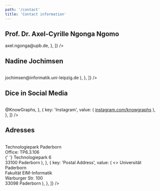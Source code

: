 ```yaml
---
path: '/contact'
title: 'Contact information'
---
```


## <Link className="header-link" to="https://dice-research.org/team/profiles/ngonga/">Prof. Dr. Axel-Cyrille Ngonga Ngomo</Link>

<Table
  data={[
    { key: 'Role', value: 'Project coordinator' },
    { key: 'Phone', value: '+49 5251 60-3342' },
    { key: 'Fax', value: '+49 5251 60-3436' },
    {
      key: 'Email',
      value: <a href="mailto:axel.ngonga@upb.de">axel.ngonga@upb.de</a>,
    },
  ]}
/>

## <Link className="header-link" to="/NadineJochimsen">Nadine Jochimsen</Link>

<Table
  data={[
    { key: 'Position', value: 'TODO: fixme' },
    { key: 'Phone', value: '+49-341-9732367' },
    {
      key: 'Email',
      value: (
        <a href="mailto:jochimsen@informatik.uni-leipzig.de">
          jochimsen@informatik.uni-leipzig.de
        </a>
      ),
    },
  ]}
/>

## Dice in Social Media

<Table
  data={[
    {
      key: 'Twitter',
      value: <a href="https://twitter.com/knowgraphs">@KnowGraphs</a>,
    },
    {
      key: 'Instagram',
      value: (
        <a href="https://instagram.com/knowgraphs">instagram.com/knowgraphs</a>
      ),
    },
  ]}
/>

## Adresses

<Table
  data={[
    {
      key: 'For Visitors',
      value: (
        <>
          Technologiepark Paderborn <br /> Office: TP6.3.106 <br />{' '}
          Technologiepark 6 <br /> 33100 Paderborn
        </>
      ),
    },
    {
      key: 'Postal Address',
      value: (
        <>
          Universität Paderborn <br /> Fakultät EIM-Informatik <br /> Warburger
          Str. 100 <br /> 33098 Paderborn
        </>
      ),
    },
  ]}
/>
